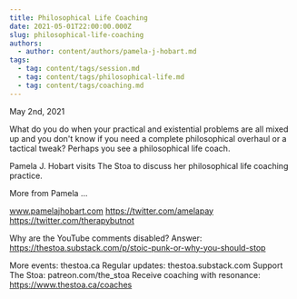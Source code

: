 ```yaml
---
title: Philosophical Life Coaching
date: 2021-05-01T22:00:00.000Z
slug: philosophical-life-coaching
authors:
  - author: content/authors/pamela-j-hobart.md
tags:
  - tag: content/tags/session.md
  - tag: content/tags/philosophical-life.md
  - tag: content/tags/coaching.md
---
```


May 2nd, 2021

What do you do when your practical and existential problems are all mixed up and you don't know if you need a complete philosophical overhaul or a tactical tweak? Perhaps you see a philosophical life coach.

Pamela J. Hobart visits The Stoa to discuss her philosophical life coaching practice.

More from Pamela ...

www.pamelajhobart.com
https://twitter.com/amelapay
https://twitter.com/therapybutnot

Why are the YouTube comments disabled? Answer: https://thestoa.substack.com/p/stoic-punk-or-why-you-should-stop

More events: thestoa.ca
Regular updates: thestoa.substack.com
Support The Stoa: patreon.com/the_stoa
Receive coaching with resonance: https://www.thestoa.ca/coaches
